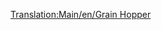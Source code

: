 [[Translation:Main/en/Grain Hopper]]{{en/-}}{{Template:<!--Trains_Carriages_new-->wagony/Pl
|Picture=[[File:en/Grainhopper.png]]
|Name=Wagon na ziarno
|NormalCost=£1,066 ($2,132)
|NormalWeight=19 / 49 t
|NormalCapacity=30 ton zboża
|MonoCost="
|MonoWeight=19 / 54 t
|MonoCapacity=35 tonnes of grain
|MagCost="
|MagWeight=19 / 56 t
|MagCapacity=37 tonnes of grain
|Description=Zwróć uwagę, że przewoźnicy żywca <small>''(livestock)''</small> i zboża mają różną pojemność, więc odpowiednio skompensuj, gdy prowadzisz mieszany pociąg z gospodarstwa.
}}